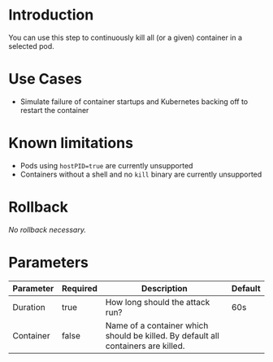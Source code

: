 # Introduction

You can use this step to continuously kill all (or a given) container in a selected pod.

# Use Cases
- Simulate failure of container startups and Kubernetes backing off to restart the container

# Known limitations
- Pods using `hostPID=true` are currently unsupported
- Containers without a shell and no `kill` binary are currently unsupported

# Rollback

*No rollback necessary.*

# Parameters

| Parameter | Required | Description                                                                       | Default |
|-----------|----------|-----------------------------------------------------------------------------------|---------|
| Duration  | true     | How long should the attack run?                                                   | 60s     |
| Container | false    | Name of a container which should be killed. By default all containers are killed. |         |
